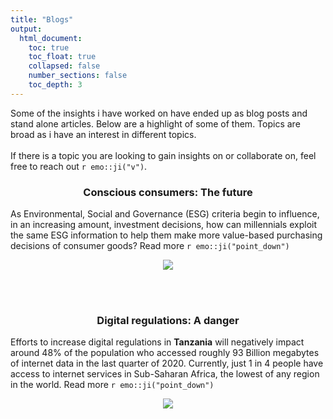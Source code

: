 ```yaml
---
title: "Blogs"
output: 
  html_document:
    toc: true
    toc_float: true
    collapsed: false
    number_sections: false
    toc_depth: 3
---
```


Some of the insights i have worked on have ended up as blog posts and stand alone articles. Below are a highlight of some of them. Topics are broad as i have an interest in different topics. 
<br><br>
If there is a topic you are looking to gain insights on or collaborate on, feel free to reach out `r emo::ji("v")`.


<h3 align="center">
Conscious consumers: The future
</h3>
   

As Environmental, Social and Governance (ESG) criteria begin to influence, in an increasing amount, investment decisions, how can millennials exploit the same ESG information to help them make more value-based purchasing decisions of consumer goods? Read more `r emo::ji("point_down")`


<center>
[![](images/ESG.PNG)](https://sustainabilityx.co/how-millennial-consumers-can-help-make-the-world-a-better-place-9e4b30ffde52)
</center>

<br><br>

<h3 align="center">
Digital regulations: A danger
</h3>


Efforts to increase digital regulations in **Tanzania** will negatively impact around 48% of the population who accessed roughly 93 Billion megabytes of internet data in the last quarter of 2020. Currently, just 1 in 4 people have access to internet services in Sub-Saharan Africa, the lowest of any region in the world. Read more `r emo::ji("point_down")`

<center>
[![](images/Digital.jpg)](https://www.linkedin.com/pulse/tanzania-does-need-more-digital-barriers-critique-plans-boshe/)
</center>

<br><br>
